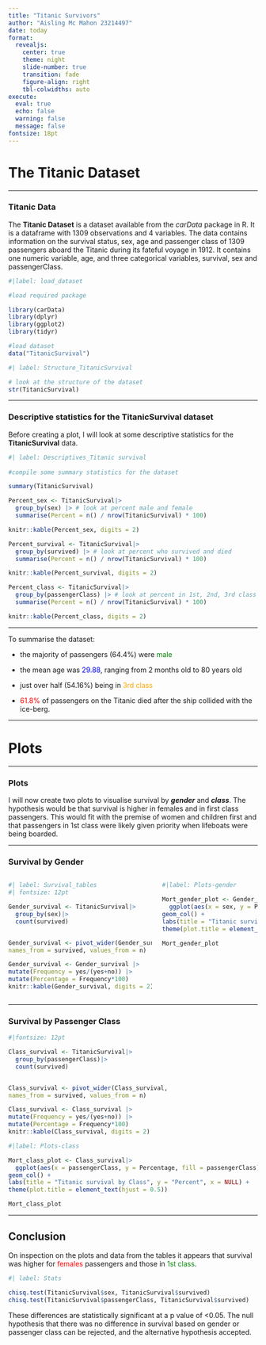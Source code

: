 ```yaml
---
title: "Titanic Survivors"
author: "Aisling Mc Mahon 23214497"
date: today
format:
  revealjs:
    center: true
    theme: night
    slide-number: true
    transition: fade
    figure-align: right
    tbl-colwidths: auto
execute: 
  eval: true
  echo: false
  warning: false
  message: false
fontsize: 18pt
---
```


# The Titanic Dataset

***

###  Titanic Data 

The **Titanic Dataset** is a dataset available from the *carData* package in R. It is a dataframe with 1309 observations and 4 variables. The data contains information on the survival status, sex, age and passenger class of 1309 passengers aboard the Titanic during its fateful voyage in 1912. It contains one numeric variable, age, and three categorical variables, survival, sex and passengerClass.



```r
#|label: load_dataset

#load required package

library(carData)
library(dplyr)
library(ggplot2)
library(tidyr)

#load dataset
data("TitanicSurvival")
```


```r
#| label: Structure_TitanicSurvival

# look at the structure of the dataset
str(TitanicSurvival)
```

***

### Descriptive statistics for the TitanicSurvival dataset

Before creating a plot, I will look at some descriptive statistics for the **TitanicSurvival** data.



```r
#| label: Descriptives_Titanic survival
 
#compile some summary statistics for the dataset

summary(TitanicSurvival)

Percent_sex <- TitanicSurvival|>
  group_by(sex) |> # look at percent male and female
  summarise(Percent = n() / nrow(TitanicSurvival) * 100)

knitr::kable(Percent_sex, digits = 2) 

Percent_survival <- TitanicSurvival|>
  group_by(survived) |> # look at percent who survived and died
  summarise(Percent = n() / nrow(TitanicSurvival) * 100)

knitr::kable(Percent_survival, digits = 2) 

Percent_class <- TitanicSurvival|>
  group_by(passengerClass) |> # look at percent in 1st, 2nd, 3rd class
  summarise(Percent = n() / nrow(TitanicSurvival) * 100)

knitr::kable(Percent_class, digits = 2) 
```


***


To summarise the dataset: 

- the majority of passengers (64.4%) were <span style="color: green;">male</span> 

- the mean age was <span style="color: blue;">29.88</span>, ranging from 2 months old to 80 years old

- just over half (54.16%) being in <span style="color: orange;">3rd class</span> 

- <span style="color: red;">61.8%</span> of passengers on the Titanic died after the ship collided with the ice-berg. 

***

# Plots

***

### Plots

I will now create two plots to visualise survival by ***gender*** and ***class***. The hypothesis would be that survival is higher in females and in first class passengers. This would fit with the premise of women and children first and that passengers in 1st class were likely given priority when lifeboats were being boarded. 

***

### Survival by Gender

:::: {.columns}

::: {.column width="60%"}

```r
#| label: Survival_tables
#| fontsize: 12pt

Gender_survival <- TitanicSurvival|>
  group_by(sex)|>
  count(survived)


Gender_survival <- pivot_wider(Gender_survival,
names_from = survived, values_from = n)

Gender_survival <- Gender_survival |>
mutate(Frequency = yes/(yes+no)) |>
mutate(Percentage = Frequency*100)
knitr::kable(Gender_survival, digits = 2)
```
:::

::: {.column width="40%"}

```r
#|label: Plots-gender

Mort_gender_plot <- Gender_survival|>
  ggplot(aes(x = sex, y = Percentage, fill = sex)) +
geom_col() +
labs(title = "Titanic survival by gender", y = "Percent", x = NULL) +
theme(plot.title = element_text(hjust = 0.5))

Mort_gender_plot
```

:::


::::


***

### Survival by Passenger Class


```r
#|fontsize: 12pt

Class_survival <- TitanicSurvival|>
  group_by(passengerClass)|>
  count(survived)


Class_survival <- pivot_wider(Class_survival,
names_from = survived, values_from = n)

Class_survival <- Class_survival |>
mutate(Frequency = yes/(yes+no)) |>
mutate(Percentage = Frequency*100)
knitr::kable(Class_survival, digits = 2)

```




```r
#|label: Plots-class

Mort_class_plot <- Class_survival|>
  ggplot(aes(x = passengerClass, y = Percentage, fill = passengerClass)) +
geom_col() +
labs(title = "Titanic survival by Class", y = "Percent", x = NULL) +
theme(plot.title = element_text(hjust = 0.5))

Mort_class_plot
```


***

## Conclusion


On inspection on the plots and data from the tables it appears that survival was higher for <span style="color: red;">females</span> passengers and those in <span style="color: green;">1st class</span>.


```r
#| label: Stats

chisq.test(TitanicSurvival$sex, TitanicSurvival$survived)
chisq.test(TitanicSurvival$passengerClass, TitanicSurvival$survived)

```

These differences are statistically significant at a p value of <0.05. The null hypothesis that there was no difference in survival based on gender or passenger class can be rejected, and the alternative hypothesis accepted. 

